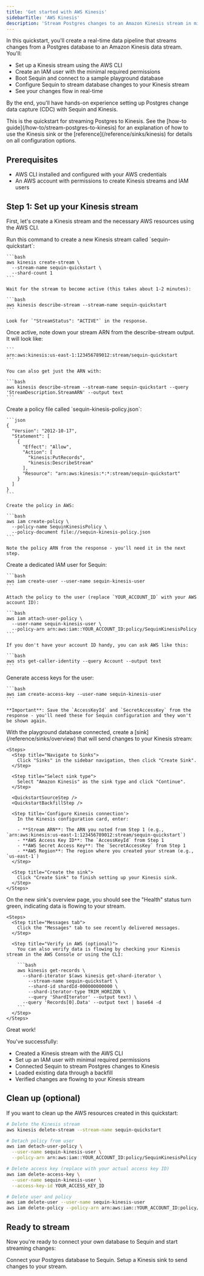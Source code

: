 ```yaml
---
title: 'Get started with AWS Kinesis'
sidebarTitle: 'AWS Kinesis'
description: 'Stream Postgres changes to an Amazon Kinesis stream in minutes with Sequin.'
---
```



In this quickstart, you'll create a real-time data pipeline that streams changes from a Postgres database to an Amazon Kinesis data stream. You'll:

- Set up a Kinesis stream using the AWS CLI
- Create an IAM user with the minimal required permissions
- Boot Sequin and connect to a sample playground database
- Configure Sequin to stream database changes to your Kinesis stream
- See your changes flow in real-time

By the end, you'll have hands-on experience setting up Postgres change data capture (CDC) with Sequin and Kinesis.

<Tip>
  This is the quickstart for streaming Postgres to Kinesis. See the [how-to guide](/how-to/stream-postgres-to-kinesis) for an explanation of how to use the Kinesis sink or the [reference](/reference/sinks/kinesis) for details on all configuration options.
</Tip>

## Prerequisites

- AWS CLI installed and configured with your AWS credentials
- An AWS account with permissions to create Kinesis streams and IAM users

## Step 1: Set up your Kinesis stream

First, let's create a Kinesis stream and the necessary AWS resources using the AWS CLI.

<Steps>
  <Step title="Create a Kinesis stream">
    Run this command to create a new Kinesis stream called `sequin-quickstart`:

    ```bash
    aws kinesis create-stream \
      --stream-name sequin-quickstart \
      --shard-count 1
    ```

    Wait for the stream to become active (this takes about 1-2 minutes):

    ```bash
    aws kinesis describe-stream --stream-name sequin-quickstart
    ```

    Look for `"StreamStatus": "ACTIVE"` in the response.
  </Step>

  <Step title="Get your stream ARN">
    Once active, note down your stream ARN from the describe-stream output. It will look like:
    
    ```
    arn:aws:kinesis:us-east-1:123456789012:stream/sequin-quickstart
    ```

    You can also get just the ARN with:

    ```bash
    aws kinesis describe-stream --stream-name sequin-quickstart --query 'StreamDescription.StreamARN' --output text
    ```
  </Step>

  <Step title="Create an IAM policy">
    Create a policy file called `sequin-kinesis-policy.json`:

    ```json
    {
      "Version": "2012-10-17",
      "Statement": [
        {
          "Effect": "Allow",
          "Action": [
            "kinesis:PutRecords",
            "kinesis:DescribeStream"
          ],
          "Resource": "arn:aws:kinesis:*:*:stream/sequin-quickstart"
        }
      ]
    }
    ```

    Create the policy in AWS:

    ```bash
    aws iam create-policy \
      --policy-name SequinKinesisPolicy \
      --policy-document file://sequin-kinesis-policy.json
    ```

    Note the policy ARN from the response - you'll need it in the next step.
  </Step>

  <Step title="Create an IAM user">
    Create a dedicated IAM user for Sequin:

    ```bash
    aws iam create-user --user-name sequin-kinesis-user
    ```

    Attach the policy to the user (replace `YOUR_ACCOUNT_ID` with your AWS account ID):

    ```bash
    aws iam attach-user-policy \
      --user-name sequin-kinesis-user \
      --policy-arn arn:aws:iam::YOUR_ACCOUNT_ID:policy/SequinKinesisPolicy
    ```

    If you don't have your account ID handy, you can ask AWS like this:

    ```bash
    aws sts get-caller-identity --query Account --output text
    ```
    
  </Step>

  <Step title="Create access keys">
    Generate access keys for the user:

    ```bash
    aws iam create-access-key --user-name sequin-kinesis-user
    ```

    **Important**: Save the `AccessKeyId` and `SecretAccessKey` from the response - you'll need these for Sequin configuration and they won't be shown again.
  </Step>
</Steps>

<Steps titleSize="h2">
  <QuickstartInitialSteps />
  <Step title="Create a Kinesis Sink" icon="aws">
    With the playground database connected, create a [sink](/reference/sinks/overview) that will send changes to your Kinesis stream:

    <Steps>
      <Step title="Navigate to Sinks">
        Click "Sinks" in the sidebar navigation, then click "Create Sink".
      </Step>

      <Step title="Select sink type">
        Select "Amazon Kinesis" as the sink type and click "Continue".
      </Step>

      <QuickstartSourceStep />
      <QuickstartBackfillStep />

      <Step title='Configure Kinesis connection'>
        In the Kinesis configuration card, enter:
        
        - **Stream ARN**: The ARN you noted from Step 1 (e.g., `arn:aws:kinesis:us-east-1:123456789012:stream/sequin-quickstart`)
        - **AWS Access Key ID**: The `AccessKeyId` from Step 1
        - **AWS Secret Access Key**: The `SecretAccessKey` from Step 1
        - **AWS Region**: The region where you created your stream (e.g., `us-east-1`)
      </Step>

      <Step title="Create the sink">
        Click "Create Sink" to finish setting up your Kinesis sink.
      </Step>
    </Steps>
  </Step>

  <Step title="See changes flow to your Kinesis stream" icon="waveform-lines">
    On the new sink's overview page, you should see the "Health" status turn green, indicating data is flowing to your stream.

    <Steps>
      <Step title="Messages tab">
        Click the "Messages" tab to see recently delivered messages.
      </Step>

      <Step title="Verify in AWS (optional)">
        You can also verify data is flowing by checking your Kinesis stream in the AWS Console or using the CLI:

        ```bash
        aws kinesis get-records \
          --shard-iterator $(aws kinesis get-shard-iterator \
            --stream-name sequin-quickstart \
            --shard-id shardId-000000000000 \
            --shard-iterator-type TRIM_HORIZON \
            --query 'ShardIterator' --output text) \
          --query 'Records[0].Data' --output text | base64 -d
        ```
      </Step>
    </Steps>
  </Step>
</Steps>

<Check>
  Great work!
</Check>

You've successfully:

- Created a Kinesis stream with the AWS CLI
- Set up an IAM user with minimal required permissions
- Connected Sequin to stream Postgres changes to Kinesis
- Loaded existing data through a backfill
- Verified changes are flowing to your Kinesis stream

## Clean up (optional)

If you want to clean up the AWS resources created in this quickstart:

```bash
# Delete the Kinesis stream
aws kinesis delete-stream --stream-name sequin-quickstart

# Detach policy from user
aws iam detach-user-policy \
  --user-name sequin-kinesis-user \
  --policy-arn arn:aws:iam::YOUR_ACCOUNT_ID:policy/SequinKinesisPolicy

# Delete access key (replace with your actual access key ID)
aws iam delete-access-key \
  --user-name sequin-kinesis-user \
  --access-key-id YOUR_ACCESS_KEY_ID

# Delete user and policy
aws iam delete-user --user-name sequin-kinesis-user
aws iam delete-policy --policy-arn arn:aws:iam::YOUR_ACCOUNT_ID:policy/SequinKinesisPolicy
```

## Ready to stream

Now you're ready to connect your own database to Sequin and start streaming changes:

<CardGroup cols={2}>
  <Card title="Guide: Connect Postgres" icon="elephant" href="/connect-postgres">
    Connect your Postgres database to Sequin.
  </Card>
  <Card title="Guide: Setting up a Kinesis sink" icon="aws" href="/how-to/stream-postgres-to-kinesis">
    Setup a Kinesis sink to send changes to your stream.
  </Card>
</CardGroup>
